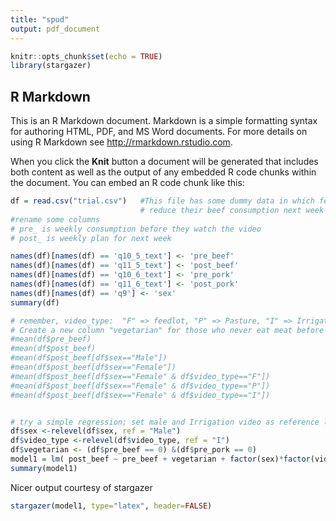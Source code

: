 ```yaml
---
title: "spud"
output: pdf_document
---
```


```r
knitr::opts_chunk$set(echo = TRUE)
library(stargazer)
```

## R Markdown

This is an R Markdown document. Markdown is a simple formatting syntax for authoring HTML, PDF, and MS Word documents. For more details on using R Markdown see <http://rmarkdown.rstudio.com>.

When you click the **Knit** button a document will be generated that includes both content as well as the output of any embedded R code chunks within the document. You can embed an R code chunk like this:

```r
df = read.csv("trial.csv")   #This file has some dummy data in which femail participants who see a feedlot video
                             # reduce their beef consumption next week by one meail, wiht probablity of 50%.
#rename some columns
# pre_ is weekly consumption before they watch the video
# post_ is weekly plan for next week

names(df)[names(df) == 'q10_5_text'] <- 'pre_beef'
names(df)[names(df) == 'q11_5_text'] <- 'post_beef'
names(df)[names(df) == 'q10_6_text'] <- 'pre_pork'
names(df)[names(df) == 'q11_6_text'] <- 'post_pork'
names(df)[names(df) == 'q9'] <- 'sex'
summary(df)

# remember, video_type:  "F" => feedlot, "P" => Pasture, "I" => Irrigation
# Create a new column "vegetarian" for those who never eat meat before treatment
#mean(df$pre_beef)
#mean(df$post_beef)
#mean(df$post_beef[df$sex=="Male"])
#mean(df$post_beef[df$sex=="Female"])
#mean(df$post_beef[df$sex=="Female" & df$video_type=="F"])
#mean(df$post_beef[df$sex=="Female" & df$video_type=="P"])
#mean(df$post_beef[df$sex=="Female" & df$video_type=="I"])


# try a simple regression; set male and Irrigation video as reference levels for those factors
df$sex <-relevel(df$sex, ref = "Male")
df$video_type <-relevel(df$video_type, ref = "I")
df$vegetarian <- (df$pre_beef == 0) &(df$pre_pork == 0) 
model1 = lm( post_beef ~ pre_beef + vegetarian + factor(sex)*factor(video_type)*vegetarian, data=df)
summary(model1)
```

Nicer output courtesy of stargazer

```r
stargazer(model1, type="latex", header=FALSE)
```